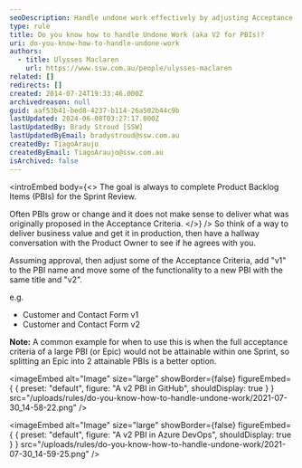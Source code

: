```yaml
---
seoDescription: Handle undone work effectively by adjusting Acceptance Criteria and splitting large PBIs into smaller, achievable tasks with v2 PBI naming convention.
type: rule
title: Do you know how to handle Undone Work (aka V2 for PBIs)?
uri: do-you-know-how-to-handle-undone-work
authors:
  - title: Ulysses Maclaren
    url: https://www.ssw.com.au/people/ulysses-maclaren
related: []
redirects: []
created: 2014-07-24T19:33:46.000Z
archivedreason: null
guid: aaf53b41-bed8-4237-b114-26a502b44c9b
lastUpdated: 2024-06-08T03:27:17.000Z
lastUpdatedBy: Brady Stroud [SSW]
lastUpdatedByEmail: bradystroud@ssw.com.au
createdBy: TiagoAraujo
createdByEmail: TiagoAraujo@ssw.com.au
isArchived: false
---
```


<introEmbed
  body={<>
The goal is always to complete Product Backlog Items (PBIs) for the Sprint Review.

Often PBIs grow or change and it does not make sense to deliver what was originally proposed in the Acceptance Criteria.
  </>}
/>
So think of a way to deliver business value and get it in production, then have a hallway conversation with the Product Owner to see if he agrees with you.

Assuming approval, then adjust some of the Acceptance Criteria, add "v1" to the PBI name and move some of the functionality to a new PBI with the same title and "v2".

e.g.

- Customer and Contact Form v1
- Customer and Contact Form v2

**Note:** A common example for when to use this is when the full acceptance criteria of a large PBI (or Epic) would not be attainable within one Sprint, so splitting an Epic into 2 attainable PBIs is a better option.


<imageEmbed
  alt="Image"
  size="large"
  showBorder={false}
  figureEmbed={ {
    preset: "default",
    figure: "A v2 PBI in GitHub",
    shouldDisplay: true
  } }
  src="/uploads/rules/do-you-know-how-to-handle-undone-work/2021-07-30_14-58-22.png"
/>


<imageEmbed
  alt="Image"
  size="large"
  showBorder={false}
  figureEmbed={ {
    preset: "default",
    figure: "A v2 PBI in Azure DevOps",
    shouldDisplay: true
  } }
  src="/uploads/rules/do-you-know-how-to-handle-undone-work/2021-07-30_14-59-25.png"
/>
